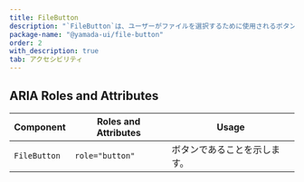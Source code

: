```yaml
---
title: FileButton
description: "`FileButton`は、ユーザーがファイルを選択するために使用されるボタンのコンポーネントです。"
package-name: "@yamada-ui/file-button"
order: 2
with_description: true
tab: アクセシビリティ
---
```


## ARIA Roles and Attributes

| Component    | Roles and Attributes | Usage                        |
| ------------ | -------------------- | ---------------------------- |
| `FileButton` | `role="button"`      | ボタンであることを示します。 |
